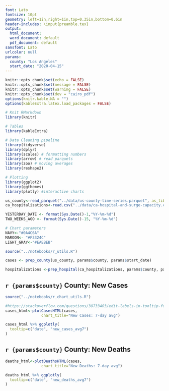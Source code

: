 ```yaml
---
font: Lato
fontsize: 10pt
geometry: left=1in,right=1in,top=0.35in,bottom=0.6in
header-includes: \input{preamble.tex}
output:
  html_document:
  word_document: default
  pdf_document: default
sansfont: Lato
urlcolor: null
params:
  county: "Los Angeles"
  start_date: "2020-04-15"
---
```


\raggedright


```r
knitr::opts_chunk$set(echo = FALSE)
knitr::opts_chunk$set(message = FALSE)
knitr::opts_chunk$set(warning = FALSE)
knitr::opts_chunk$set(dev = "cairo_pdf")
options(knitr.kable.NA = "")
options(kableExtra.latex.load_packages = FALSE)

# Knit RMarkdown
library(knitr)

# Tables
library(kableExtra)

# Data Cleaning pipeline
library(tidyverse)
library(dplyr)
library(scales) # formatting numbers
library(arrow) # read parquets
library(zoo) # moving averages
library(reshape2)

# Plotting
library(ggplot2)
library(ggthemes)
library(plotly) #interactive charts

```


```r

us_county<-read_parquet("../data/us-county-time-series.parquet", as_tibble = TRUE)
ca_hospitalizations<-read.csv("../data/ca-hospital-and-surge-capacity.csv")

YESTERDAY_DATE <- format(Sys.Date()-1,"%Y-%m-%d")
TWO_WEEKS_AGO <- format(Sys.Date()-15, "%Y-%m-%d")

# Chart parameters
NAVY<-"#0A4C6A"
MAROON<- "#F3324C"
LIGHT_GRAY<-"#EAEBEB"

```


```r

source("../notebooks/r_utils.R")

cases <- prep_county(us_county, params$county, params$start_date)

hospitalizations <-prep_hospital(ca_hospitalizations, params$county, params$start_date)

```


## `r {params$county}` County: New Cases

```r
source("../notebooks/r_chart_utils.R")

#https://stackoverflow.com/questions/38733403/edit-labels-in-tooltip-for-plotly-maps-using-ggplot2-in-r
cases_html<-plotCasesHTML(cases, 
                chart_title="New Cases: 7-day avg")

cases_html %>% ggplotly(
  tooltip=c("date", "new_cases_avg7")
)
```


## `r {params$county}` County: New Deaths

```r

deaths_html<-plotDeathsHTML(cases, 
                chart_title="New Deaths: 7-day avg")

deaths_html %>% ggplotly(
  tooltip=c("date", "new_deaths_avg7")
)
```